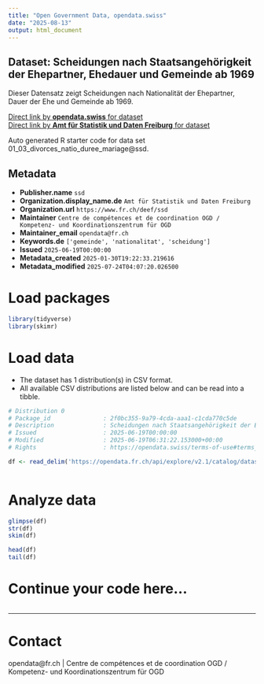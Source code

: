 ```yaml
---
title: "Open Government Data, opendata.swiss"
date: "2025-08-13"
output: html_document
---
```


## Dataset: Scheidungen nach Staatsangehörigkeit der Ehepartner, Ehedauer und Gemeinde ab 1969

Dieser Datensatz zeigt Scheidungen nach Nationalität der Ehepartner, Dauer der Ehe und Gemeinde ab 1969.

[Direct link by **opendata.swiss** for dataset](https://opendata.swiss/de/dataset/scheidungen-nach-staatsangehorigkeit-der-ehepartner-ehedauer-und-gemeinde-ab-1969)<br>
[Direct link by **Amt für Statistik und Daten Freiburg** for dataset](https://opendata.fr.ch/explore/dataset/01_03_divorces_natio_duree_mariage/)

Auto generated R starter code for data set 01_03_divorces_natio_duree_mariage@ssd.

## Metadata

- **Publisher.name** `ssd`
- **Organization.display_name.de** `Amt für Statistik und Daten Freiburg`
- **Organization.url** `https://www.fr.ch/deef/ssd`
- **Maintainer** `Centre de compétences et de coordination OGD / Kompetenz- und Koordinationszentrum für OGD`
- **Maintainer_email** `opendata@fr.ch`
- **Keywords.de** `['gemeinde', 'nationalitat', 'scheidung']`
- **Issued** `2025-06-19T00:00:00`
- **Metadata_created** `2025-01-30T19:22:33.219616`
- **Metadata_modified** `2025-07-24T04:07:20.026500`


# Load packages

```r

library(tidyverse)
library(skimr)

```

# Load data

-   The dataset has 1 distribution(s) in CSV format.
-   All available CSV distributions are listed below and can be read into a tibble.

```r

# Distribution 0
# Package_id               : 2f0bc355-9a79-4cda-aaa1-c1cda770c5de
# Description              : Scheidungen nach Staatsangehörigkeit der Ehepartner, Ehedauer und Gemeinde ab 1969 (csv)
# Issued                   : 2025-06-19T00:00:00
# Modified                 : 2025-06-19T06:31:22.153000+00:00
# Rights                   : https://opendata.swiss/terms-of-use#terms_by

df <- read_delim('https://opendata.fr.ch/api/explore/v2.1/catalog/datasets/01_03_divorces_natio_duree_mariage/exports/csv?use_labels=true')



```

# Analyze data

```r

glimpse(df)
str(df)
skim(df)

head(df)
tail(df)

```

# Continue your code here...

```r

```

------------------------------------------------------------------------

# Contact

opendata@fr.ch | Centre de compétences et de coordination OGD / Kompetenz- und Koordinationszentrum für OGD
